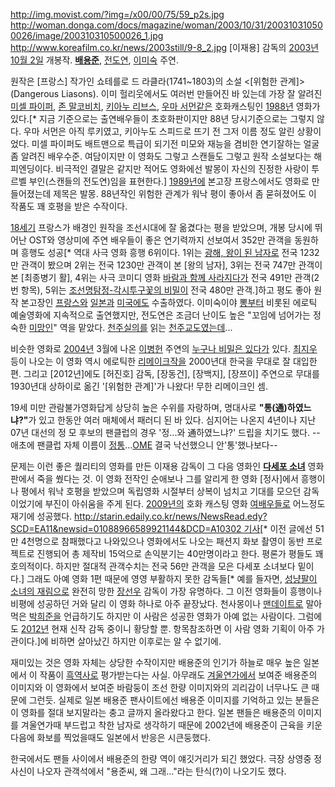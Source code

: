 http://img.movist.com/?img=/x00/00/75/59_p2s.jpg
http://woman.donga.com/docs/magazine/woman/2003/10/31/200310310500026/image/200310310500026_1.jpg
http://www.koreafilm.co.kr/news/2003still/9-8_2.jpg
[이재용] 감독의 [[2003년]] [[10월 2일]] 개봉작.  '''[[배용준]]''',  [[전도연]],  [[이미숙]] 주연.

원작은 [프랑스] 작가인 쇼테를로 드 라클라(1741~1803)의 소설 <[위험한 관계]>(Dangerous Liasons). 이미 헐리웃에서도 여러번 만들어진 바 있는데 가장 잘 알려진 [[미셀 파이퍼]], [[존 말코비치]], [[키아누 리브스]], [[우마 서먼]]같은 호화캐스팅인 [[1988년]] 영화가 있다.[* 지금 기준으로는 출연배우들이 초호화판이지만 88년 당시기준으로는 그렇지 않다. 우마 서먼은 아직 루키였고, 키아누도 스피드로 뜨기 전 그저 이름 정도 알린 상황이었다. 미셀 파이퍼도 배트맨으로 특급이 되기전 미모와 재능을 겸비한 연기잘하는 얼굴 좀 알려진 배우수준. 여담이지만 이 영화도 그렇고 스캔들도 그렇고 원작 소설보다는 해피엔딩이다. 비극적인 결말은 같지만 적어도 영화에선 발몽이 자신의 진정한 사랑이 투르벨 부인(스캔들의 전도연)임을 표현한다.] [[1989년]]에 본고장 프랑스에서도 영화로 만들어졌는데 제목은 발몽. 88년작인 위험한 관계가 워낙 평이 좋아서 좀 묻혀졌어도 이 작품도 꽤 호평을 받은 수작이다.

[[18세기]] 프랑스가 배경인 원작을 조선시대에 잘 옮겼다는 평을 받았으며, 개봉 당시에 뛰어난 OST와 영상미에 주연 배우들이 좋은 연기력까지 선보여서  352만 관객을 동원하며 흥행도 성공[* 역대 사극 영화 흥행 6위이다. 1위는 [[광해, 왕이 된 남자]]로 전국 1232만 관객이 봤으며 2위는 전국 1230만 관객이 본 [왕의 남자], 3위는 전국 747만 관객이 본 [최종병기 활], 4위는 사극 코미디 영화 [[바람과 함께 사라지다]]가 전국 491만 관객(2번 항목), 5위는 [[조선명탐정-각시투구꽃의 비밀]]이 전국 480만 관객.]하고 평도 좋아 원작 본고장인 [[프랑스]]와 [[일본]]과 [[미국]]에도 수출하였다. 이미숙이야 [[뽕]]부터 비롯된 에로틱 예술영화에 지속적으로 출연했지만, 전도연은 조금더 난이도 높은 "꼬임에 넘어가는 정숙한 [[미망인]]" 역을 맡았다. [[천주실의]]를 읽는 [[천주교]]도였는데...

비슷한 영화로 [[2004년]] 3월에 나온 [[이병헌]] 주연의 [[누구나 비밀은 있다]]가 있다. [[최지우]] 등이 나오는 이 영화 역시 에로틱한 [[리메이크]]작을 2000년대 한국을 무대로 잘 대입한 편. 그리고 [2012년]에도 [허진호] 감독, [장동건], [장백지], [장쯔이] 주연으로 무대를 1930년대 상하이로 옮긴 '[위험한 관계]'가 나왔다! 무한 리메이크인 셈.

19세 미만 관람불가영화답게 상당히 높은 수위를 자랑하며, 명대사로 '''"통(通)하였느냐?"'''가 있고 한동안 여러 매체에서 패러디 된 바 있다. 심지어는 나온지 4년이나 지난 07년 대선의 정 모 후보의 팬클럽의 경우 '정...와 通하였느냐?' 드립을 치기도 했다. --애초에 팬클럽 자체 이름이 [[정통]]...[[OME]] 결국 낙선했으니 안'통'했나보다-- 

문제는 이런 좋은 퀄리티의 영화를 만든 이재용 감독이 그 다음 영화인 '''[[다세포 소녀]]''' 영화판에서 죽을 쒔다는 것. 이 영화 전작인 순애보나 그를 알리게 한 영화 [정사]에서 흥행이나 평에서 워낙 호평을 받았으며 독립영화 시절부터 상복이 넘치고 기대를 모으던 감독이었기에 부진이 아쉬움을 주게 된다. [[2009년]]의 호화 캐스팅 영화 [[여배우들]]로 어느정도 재기에 성공했다. [[http://starin.edaily.co.kr/news/NewsRead.edy?SCD=EA11&newsid=01088966589921144&DCD=A10302 기사]][* 이전 글에선 51만 4천명으로 참패했다고 나와있으나 영화에서도 나오는 패션지 화보 촬영이 동반 프로젝트로 진행되어 총 제작비 15억으로 손익분기는 40만명이라고 한다. 평론가 평들도 꽤 호의적이다. 하지만 절대적 관객수치는 전국 56만 관객을 모은 다세포 소녀보다 밑이다.] 그래도 아예 영화 1편 때문에 영영 부활하지 못한 감독들[* 예를 들자면, [[성냥팔이 소녀의 재림]]으로 완전히 망한 [[장선우]] 감독이 가장 유명하다. 그 이전 영화들이 흥행이나 비평에 성공하던 거와 달리 이 영화 하나로 아주 끝장났다. 천사몽이나 [[맨데이트]]로 말아먹은 [[박희준]]을 언급하기도 하지만 이 사람은 성공한 영화가 아예 없는 사람이다. 그럼에도 [[2012년]] 현재 신작 감독 중이니 황당할 뿐. 항목참조하면 이 사람 영화 기획이 아주 가관이다.]에 비하면 살아났긴 하지만 이후로는 알 수 없기에.

재미있는 것은 영화 자체는 상당한 수작이지만 배용준의 인기가 하늘로 매우 높은 일본에서 이 작품이 [[흑역사]]로 평가받는다는 사실. 아무래도 [[겨울연가]]에서 보여준 배용준의 이미지와 이 영화에서 보여준 바람둥이 조선 한량 이미지와의 괴리감이 너무나도 큰 때문에 그런듯. 실제로 일본 배용준 팬사이트에선 배용준 이미지를 기억하고 있는 분들은 이 영화를 절대 보지말라는 충고 글까지 올라왔다고 한다. 일본 팬들은 배용준의 이미지를 겨울연가때 부드럽고 착한 남자로 생각하기 때문에 2002년에 배용준이 근육을 키운 다음에 화보를 찍었을때도 일본에서 반응은 시큰둥했다.

한국에서도 팬들 사이에서 배용준의 한량 역이 얘깃거리가 되긴 했었다. 극장 상영중 정사신이 나오자 관객석에서 "용준씨, 왜 그래..."라는 탄식(?)이 나오기도 했다.
